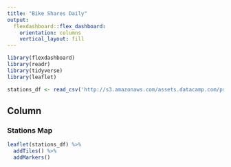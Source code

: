 ```yaml
---
title: "Bike Shares Daily"
output: 
  flexdashboard::flex_dashboard:
    orientation: columns
    vertical_layout: fill
---
```


```r
library(flexdashboard)
library(readr)
library(tidyverse)
library(leaflet)

stations_df <- read_csv('http://s3.amazonaws.com/assets.datacamp.com/production/course_6355/datasets/stations_data.csv')
```


Column {data-width=650}
-----------------------------------------------------------------------

### Stations Map

```r
leaflet(stations_df) %>% 
  addTiles() %>% 
  addMarkers()
```


